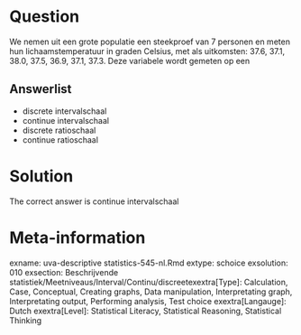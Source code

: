 Question
========

We nemen uit een grote populatie een steekproef van 7 personen en meten hun lichaamstemperatuur in graden Celsius, met als uitkomsten: 37.6, 37.1, 38.0, 37.5, 36.9, 37.1, 37.3. Deze variabele wordt gemeten op een 

Answerlist
----------
* discrete intervalschaal
* continue intervalschaal
* discrete ratioschaal
* continue ratioschaal

Solution
========

The correct answer is  continue intervalschaal 

Meta-information
================
exname: uva-descriptive statistics-545-nl.Rmd 
extype: schoice 
exsolution: 010 
exsection: Beschrijvende statistiek/Meetniveaus/Interval/Continu/discreetexextra[Type]: Calculation, Case, Conceptual, Creating graphs, Data manipulation, Interpretating graph, Interpretating output, Performing analysis, Test choice 
exextra[Langauge]: Dutch 
exextra[Level]: Statistical Literacy, Statistical Reasoning, Statistical Thinking 
